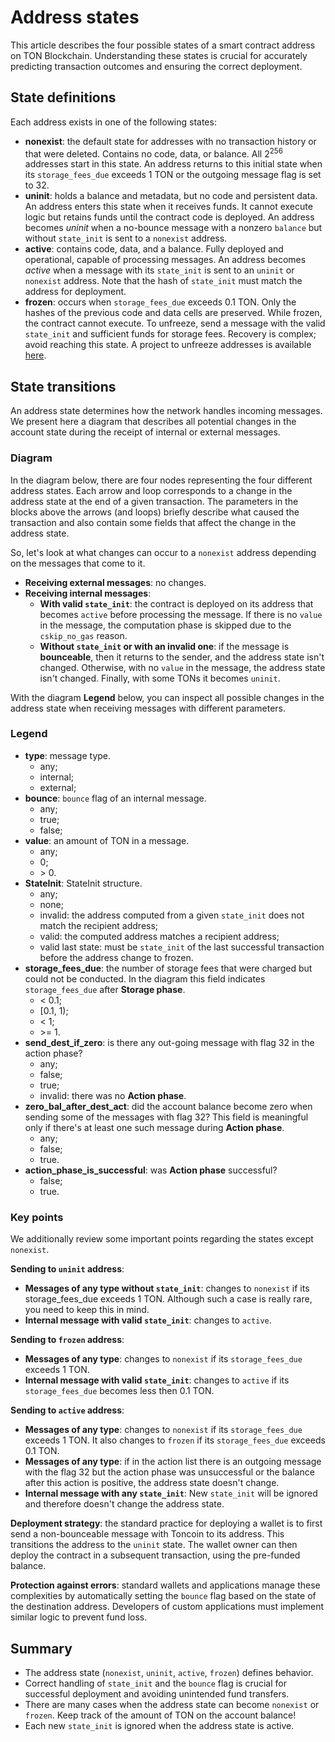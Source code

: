 
# Address states

This article describes the four possible states of a smart contract address on TON Blockchain.
Understanding these states is crucial for accurately predicting transaction outcomes and ensuring the correct deployment.

## State definitions

Each address exists in one of the following states:

-   **nonexist**: the default state for addresses with no transaction history or that were deleted. Contains no code, data, or balance. All 2<sup>256</sup> addresses start in this state. An address returns to this initial state when its `storage_fees_due` exceeds 1 TON or the outgoing message flag is set to 32.
-   **uninit**: holds a balance and metadata, but no code and persistent data. An address enters this state when it receives funds. It cannot execute logic but retains funds until the contract code is deployed. An address becomes _uninit_ when a no-bounce message with a nonzero `balance` but without `state_init` is sent to a `nonexist` address.
-   **active**: contains code, data, and a balance. Fully deployed and operational, capable of processing messages. An address becomes _active_ when a message with its `state_init` is sent to an `uninit` or `nonexist` address. Note that the hash of `state_init` must match the address for deployment.
-   **frozen**: occurs when `storage_fees_due` exceeds 0.1 TON. Only the hashes of the previous code and data cells are preserved. While frozen, the contract cannot execute. To unfreeze, send a message with the valid `state_init` and sufficient funds for storage fees. Recovery is complex; avoid reaching this state. A project to unfreeze addresses is available [here](https://unfreezer.ton.org/).


## State transitions

An address state determines how the network handles incoming messages. We present here a diagram that describes all potential changes in the account state during the receipt of internal or external messages.

### Diagram
In the diagram below, there are four nodes representing the four different address states. Each arrow and loop corresponds to a change in the address state at the end of a given transaction. The parameters in the blocks above the arrows (and loops) briefly describe what caused the transaction and also contain some fields that affect the change in the address state.


<ZoomableImage src="/img/docs/state-changes-diagram.svg" />


So, let's look at what changes can occur to a `nonexist` address depending on the messages that come to it.
   - **Receiving external messages**: no changes.
   - **Receiving internal messages**:
      - **With valid `state_init`**: the contract is deployed on its address that becomes `active` before processing the message. If there is no `value` in the message, the computation phase is skipped due to the `cskip_no_gas` reason.
      - **Without `state_init` or with an invalid one**: if the message is **bounceable**, then it returns to the sender, and the address state isn't changed. Otherwise, with no `value` in the message, the address state isn't changed. Finally, with some TONs it becomes `uninit`.

With the diagram **Legend** below, you can inspect all possible changes in the address state when receiving messages with different parameters.

### Legend
 - **type**: message type.
   - any;
   - internal;
   - external;
 - **bounce**: `bounce` flag of an internal message.
   - any;
   - true;
   - false;
 - **value**: an amount of TON in a message.
   - any;
   - 0;
   -  \> 0.
 - **StateInit**: StateInit structure.
   - any;
   - none;
   - invalid: the address computed from a given `state_init` does not match the recipient address;
   - valid: the computed address matches a recipient address;
   - valid last state: must be `state_init` of the last successful transaction before the address change to frozen.
 - **storage_fees_due**: the number of storage fees that were charged but could not be conducted. In the diagram this field indicates `storage_fees_due` after **Storage phase**.
   - < 0.1;
   - [0.1, 1); 
   - < 1;
   - \>= 1.
 - **send_dest_if_zero**: is there any out-going message with flag 32 in the action phase?
   - any;
   - false;
   - true;
   - invalid: there was no **Action phase**.
 - **zero_bal_after_dest_act**: did the account balance become zero when sending some of the messages with flag 32? This field is meaningful only if there's at least one such message during **Action phase**.
   - any;
   - false;
   - true.
 - **action_phase_is_successful**: was **Action phase** successful?
   - false;
   - true.

### Key points

 We additionally review some important points regarding the states except `nonexist`.

**Sending to `uninit` address**:
   - **Messages of any type without `state_init`**: changes to `nonexist` if its storage_fees_due exceeds 1 TON. Although such a case is really rare, you need to keep this in mind.
   - **Internal message with valid `state_init`**: changes to `active`.

**Sending to `frozen` address**:
   - **Messages of any type**: changes to `nonexist` if its `storage_fees_due` exceeds 1 TON.
   - **Internal message with valid `state_init`**: changes to `active` if its `storage_fees_due` becomes less then 0.1 TON.

**Sending to `active` address**:
   - **Messages of any type**: changes to `nonexist` if its `storage_fees_due` exceeds 1 TON. It also changes to `frozen` if its `storage_fees_due` exceeds 0.1 TON.
   - **Messages of any type**: if in the action list there is an outgoing message with the flag 32 but the action phase was unsuccessful or the balance after this action is positive, the address state doesn't change.
   - **Internal message with any `state_init`**: New `state_init` will be ignored and therefore doesn't change the address state.

**Deployment strategy**: the standard practice for deploying a wallet is to first send a non-bounceable message with Toncoin to its address. This transitions the address to the `uninit` state. The wallet owner can then deploy the contract in a subsequent transaction, using the pre-funded balance.

**Protection against errors**: standard wallets and applications manage these complexities by automatically setting the `bounce` flag based on the state of the destination address. Developers of custom applications must implement similar logic to prevent fund loss.

## Summary

- The address state (`nonexist`, `uninit`, `active`, `frozen`) defines behavior.
- Correct handling of `state_init` and the `bounce` flag is crucial for successful deployment and avoiding unintended fund transfers.
- There are many cases when the address state can become `nonexist` or `frozen`. Keep track of the amount of TON on the account balance!  
- Each new `state_init` is ignored when the address state is active.

<Feedback />
